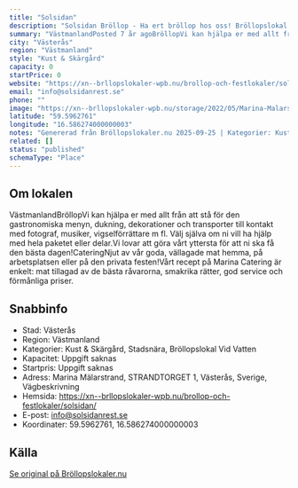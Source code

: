 ```yaml
---
title: "Solsidan"
description: "Solsidan Bröllop - Ha ert bröllop hos oss! Bröllopslokal Västerås. Skicka gärna en förfrågan så hjälper vi Er!"
summary: "VästmanlandPosted 7 år agoBröllopVi kan hjälpa er med allt från att stå för den gastronomiska menyn, dukning, dekorationer och transporter till kontakt med fotograf, musiker, vigselförrättare m fl.…"
city: "Västerås"
region: "Västmanland"
style: "Kust & Skärgård"
capacity: 0
startPrice: 0
website: "https://xn--brllopslokaler-wpb.nu/brollop-och-festlokaler/solsidan/"
email: "info@solsidanrest.se"
phone: ""
image: "https://xn--brllopslokaler-wpb.nu/storage/2022/05/Marina-Malarstrand-brollopslokal-festlokal-brollop-festvaning.webp"
latitude: "59.5962761"
longitude: "16.586274000000003"
notes: "Genererad från Bröllopslokaler.nu 2025-09-25 | Kategorier: Kust & Skärgård, Stadsnära, Bröllopslokal Vid Vatten"
related: []
status: "published"
schemaType: "Place"
---
```


## Om lokalen

VästmanlandBröllopVi kan hjälpa er med allt från att stå för den gastronomiska menyn, dukning, dekorationer och transporter till kontakt med fotograf, musiker, vigselförrättare m fl. Välj själva om ni vill ha hjälp med hela paketet eller delar.Vi lovar att göra vårt yttersta för att ni ska få den bästa dagen!CateringNjut av vår goda, vällagade mat hemma, på arbetsplatsen eller på den privata festen!Vårt recept på Marina Catering är enkelt: mat tillagad av de bästa råvarorna, smakrika rätter, god service och förmånliga priser.

## Snabbinfo

- Stad: Västerås
- Region: Västmanland
- Kategorier: Kust & Skärgård, Stadsnära, Bröllopslokal Vid Vatten
- Kapacitet: Uppgift saknas
- Startpris: Uppgift saknas
- Adress: Marina Mälarstrand, STRANDTORGET 1, Västerås, Sverige, Vägbeskrivning
- Hemsida: https://xn--brllopslokaler-wpb.nu/brollop-och-festlokaler/solsidan/
- E-post: info@solsidanrest.se
- Koordinater: 59.5962761, 16.586274000000003

## Källa

[Se original på Bröllopslokaler.nu](https://xn--brllopslokaler-wpb.nu/brollop-och-festlokaler/solsidan/)
